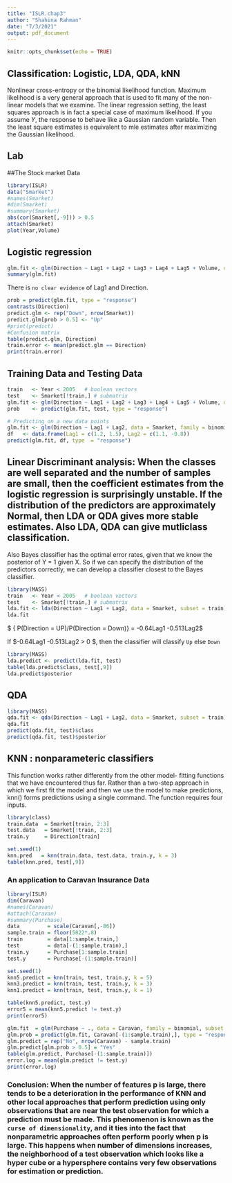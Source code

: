 ```yaml
---
title: "ISLR.chap3"
author: "Shahina Rahman"
date: "7/3/2021"
output: pdf_document
---
```


```r
knitr::opts_chunk$set(echo = TRUE)
```

## Classification: Logistic, LDA, QDA, kNN

Nonlinear cross-entropy or the binomial likelihood function. 
Maximum likelihood is a very general approach that is used to fit many of the non-linear models that we examine. The linear regression setting, the least squares approach is in fact a special case of maximum likelihood. 
If you assume $Y$, the response to behave like a Gaussian random variable. Then the least square estimates is equivalent to mle estimates after maximizing the Gaussian likelihood. 


## Lab 

##The Stock market Data 


```r
library(ISLR)
data("Smarket")
#names(Smarket)
#dim(Smarket)
#summary(Smarket)
abs(cor(Smarket[,-9])) > 0.5
attach(Smarket)
plot(Year,Volume)
```


## Logistic regression 

```r
glm.fit <- glm(Direction ~ Lag1 + Lag2 + Lag3 + Lag4 + Lag5 + Volume, data = Smarket, family = binomial)
summary(glm.fit)
```



There is `no clear evidence` of Lag1 and Direction. 

```r
prob = predict(glm.fit, type = "response")
contrasts(Direction)
predict.glm <- rep("Down", nrow(Smarket))
predict.glm[prob > 0.5] <- "Up"
#print(predict)
#Confusion matrix 
table(predict.glm, Direction)
train.error <- mean(predict.glm == Direction)
print(train.error)
```


## Training Data and Testing Data


```r
train   <- Year < 2005   # boolean vectors 
test    <- Smarket[!train,] # submatrix 
glm.fit <- glm(Direction ~ Lag1 + Lag2 + Lag3 + Lag4 + Lag5 + Volume, data = Smarket, family = binomial, subset = train)
prob    <- predict(glm.fit, test, type = "response")

# Predicting on a new data points
glm.fit <- glm(Direction ~ Lag1 + Lag2, data = Smarket, family = binomial, subset = train)
df   <- data.frame(Lag1 = c(1.2, 1.5), Lag2 = c(1.1, -0.8))
predict(glm.fit, df, type  = "response")
```



## Linear Discriminant analysis: When the classes are well separated and the number of samples are small, then the coefficient estimates from the logistic regression is surprisingly unstable. If the distribution of the predictors are approximately Normal, then LDA or QDA gives more stable estimates. Also LDA, QDA can give mutliclass classification. 

Also Bayes classifier has the optimal error rates, given that we know the posterior of Y = 1 given X. So if we can specify the distribution of the predictors correctly, we can develop a classifier closest to the Bayes classifier. 


```r
library(MASS)
train   <- Year < 2005   # boolean vectors 
test    <- Smarket[!train,] # submatrix 
lda.fit <- lda(Direction ~ Lag1 + Lag2, data = Smarket, subset = train)
lda.fit
```

$ \log \{ P(Direction = UP)/P(Direction = Down)\} = -0.64Lag1 -0.513Lag2$

If $-0.64Lag1 -0.513Lag2 > 0 $, then the classifier will classify `Up` else `Down`


```r
library(MASS)
lda.predict <- predict(lda.fit, test)
table(lda.predict$class, test[,9])
lda.predict$posterior
```

## QDA 

```r
library(MASS)
qda.fit <- qda(Direction ~ Lag1 + Lag2, data = Smarket, subset = train)
qda.fit
predict(qda.fit, test)$class
predict(qda.fit, test)$posterior
```


## KNN : nonparameteric classifiers 

This function works rather differently from the other model- fitting functions that we have encountered thus far. Rather than a two-step approach in which we first fit the model and then we use the model to make predictions, knn() forms predictions using a single command. The function requires four inputs.

```r
library(class)
train.data  = Smarket[train, 2:3]
test.data   = Smarket[!train, 2:3]
train.y     = Direction[train]
```


```r
set.seed(1)
knn.pred   = knn(train.data, test.data, train.y, k = 3)
table(knn.pred, test[,9])
```

### An application to Caravan Insurance Data 


```r
library(ISLR)
dim(Caravan)
#names(Caravan)
#attach(Caravan)
#summary(Purchase)
data         = scale(Caravan[,-86])
sample.train = floor(5822*.8)
train        = data[1:sample.train,]
test         = data[-(1:sample.train),]
train.y      = Purchase[1:sample.train]
test.y       = Purchase[-(1:sample.train)]

set.seed(1)
knn5.predict = knn(train, test, train.y, k = 5)
knn3.predict = knn(train, test, train.y, k = 3)
knn1.predict = knn(train, test, train.y, k = 1)


```


```r
table(knn5.predict, test.y)
error5 = mean(knn5.predict != test.y)
print(error5)
```

```r
glm.fit  = glm(Purchase ~ ., data = Caravan, family = binomial, subset = 1:sample.train)
glm.prob = predict(glm.fit, Caravan[-(1:sample.train),], type = "response")
glm.predict = rep("No", nrow(Caravan) - sample.train)
glm.predict[glm.prob > 0.5] = "Yes"
table(glm.predict, Purchase[-(1:sample.train)])
error.log = mean(glm.predict != test.y)
print(error.log)
```


### Conclusion:  When the number of features p is large, there tends to be a deterioration in the performance of KNN and other local approaches that perform prediction using only observations that are near the test observation for which a prediction must be made. This phenomenon is known as the `curse of dimensionality`, and it ties into the fact that nonparametric approaches often perform poorly when p is large. This happens when number of dimensions increases, the neighborhood of a test observation which looks like a hyper cube or a hypersphere contains very few observations for estimation or prediction. 



